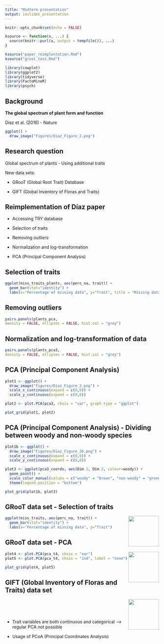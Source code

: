 ```yaml
---
title: "Midterm presentation"
output: ioslides_presentation
---
```


```r
knitr::opts_chunk$set(echo = FALSE)

ksource <- function(x, ...) {
  source(knitr::purl(x, output = tempfile()), ...)
}
```

```r
ksource("paper_reimplentation.Rmd")
ksource("groot_test.Rmd")
```

```r
library(cowplot)
library(ggplot2)
library(tidyverse)
library(FactoMineR)
library(psych)
```


## Background

**The global spectrum of plant form and function**

Díaz et al. (2016) - Nature

```r
ggplot() +
  draw_image("Figures/Diaz_Figure_2.png")
```


## Research question

Global spectrum of plants - Using additional traits

New data sets:

- GRooT (Global Root Trait) Database

- GIFT (Global Inventory of Floras and Traits)

## Reimplementation of Díaz paper

- Accessing TRY database

- Selection of traits

- Removing outliers

- Normalization and log-transformation

- PCA (Principal Component Analysis)

## Selection of traits

```r
ggplot(miss_traits_plants, aes(perc_na, trait)) +
  geom_bar(stat="identity") +
  labs(x="Percentage of missing data", y="Trait", title = "Missing data in TRY database")
```

## Removing outliers

```r
pairs.panels(plants_pca,
density = FALSE, ellipses = FALSE, hist.col = "grey")
```

## Normalization and log-transformation of data

```r
pairs.panels(plants_pca3,
density = FALSE, ellipses = FALSE, hist.col = "grey")
```

## PCA (Principal Component Analysis)

```r
plot1 <- ggplot() +
  draw_image("Figures/Diaz_Figure_2.png") +
  scale_x_continuous(expand = c(0,0)) +
  scale_y_continuous(expand = c(0,0))

plot2 <- plot.PCA(pca3, choix = "var", graph.type = "ggplot")

plot_grid(plot1, plot2)
```

## PCA (Principal Component Analysis) - Dividing between woody and non-woody species

```r
plot1b <- ggplot() +
  draw_image("Figures/Diaz_Figure_2b.png") +
  scale_x_continuous(expand = c(0,0)) +
  scale_y_continuous(expand = c(0,0))

plot3 <- ggplot(pca3_coords, aes(Dim.1, Dim.2, colour=woody)) +
  geom_point() +
  scale_color_manual(values = c("woody" = "brown", "non-woody" = "green")) +
  theme(legend.position = "bottom")

plot_grid(plot1b, plot3)
```


## GRooT data set - Selection of traits

<img style="float: right;" width=100 src="Figures/GRooTLogo.jpg">

```r
ggplot(miss_traits, aes(perc_na, trait)) +
  geom_bar(stat="identity") +
  labs(x="Percentage of missing data", y="Trait")
```


## GRooT data set - PCA

<img style="float: right;" width=100 src="Figures/GRooTLogo.jpg">

```r
plot4 <- plot.PCA(pca_t4, choix = "var")
plot5 <- plot.PCA(pca_t4, choix = "ind", label = "none")

plot_grid(plot4, plot5)
```


## GIFT (Global Inventory of Floras and Traits) data set

<img style="float: right;" width=100 src="Figures/GIFT_web.png">

<br/>
<br/>
<br/>

- Trait variables are both continuous and categorical --> regular PCA not possible

- Usage of PCoA (Principal Coordinates Analysis)